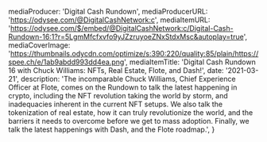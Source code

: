 
  mediaProducer: 'Digital Cash Rundown',
  mediaProducerURL: 'https://odysee.com/@DigitalCashNetwork:c',
  mediaItemURL:
    'https://odysee.com/$/embed/@DigitalCashNetwork:c/Digital-Cash-Rundown-16:1?r=5LgmMfcfxvfo9yJZzruyoeZNxStdxMsc&autoplay=true',
  mediaCoverImage:
    'https://thumbnails.odycdn.com/optimize/s:390:220/quality:85/plain/https://spee.ch/e/1ab9abdd993dd4ea.png',
  mediaItemTitle:
    'Digital Cash Rundown 16 with Chuck Williams: NFTs, Real Estate, Flote, and Dash!',
  date: '2021-03-21',
  description:
    'The incomparable Chuck Williams, Chief Experience Officer at Flote, comes on the Rundown to talk the latest happening in crypto, including the NFT revolution taking the world by storm, and inadequacies inherent in the current NFT setups. We also talk the tokenization of real estate, how it can truly revolutionize the world, and the barriers it needs to overcome before we get to mass adoption. Finally, we talk the latest happenings with Dash, and the Flote roadmap.',
}


>
